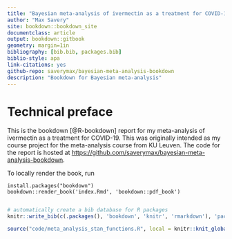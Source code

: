 ```yaml
---
title: "Bayesian meta-analysis of ivermectin as a treatment for COVID-19"
author: "Max Savery"
site: bookdown::bookdown_site
documentclass: article
output: bookdown::gitbook
geometry: margin=1in
bibliography: [bib.bib, packages.bib]
biblio-style: apa
link-citations: yes
github-repo: saverymax/bayesian-meta-analysis-bookdown
description: "Bookdown for Bayesian meta-analysis"
---
```

# Technical preface

This is the bookdown [@R-bookdown] report for my meta-analysis of ivermectin 
as a treatment for COVID-19. This was originally intended as my course project
for the meta-analysis course from KU Leuven. The code for the report is hosted at <https://github.com/saverymax/bayesian-meta-analysis-bookdown>.

To locally render the book, run 
```
install.packages("bookdown")
bookdown::render_book('index.Rmd', 'bookdown::pdf_book')
```
```r
 
```
```r
# automatically create a bib database for R packages
knitr::write_bib(c(.packages(), 'bookdown', 'knitr', 'rmarkdown'), 'packages.bib')
```
```r
source("code/meta_analysis_stan_functions.R", local = knitr::knit_global())
```